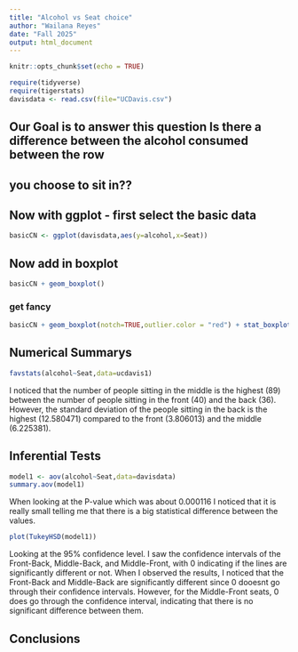 ```yaml
---
title: "Alcohol vs Seat choice"
author: "Wailana Reyes"
date: "Fall 2025"
output: html_document
---
```


```r
knitr::opts_chunk$set(echo = TRUE)
```

```r
require(tidyverse)
require(tigerstats)
davisdata <- read.csv(file="UCDavis.csv")
```
## Our Goal is to answer this question Is there a difference between the alcohol consumed between the row
## you choose to sit in??

## Now with ggplot - first select the basic data

```r
basicCN <- ggplot(davisdata,aes(y=alcohol,x=Seat))
```
## Now add in boxplot

```r
basicCN + geom_boxplot()
```
  
  
### get fancy  

```r
basicCN + geom_boxplot(notch=TRUE,outlier.color = "red") + stat_boxplot(geom ='errorbar') + labs(title="Fancy notch boxplot \n with 2 lines")
```

## Numerical Summarys 

```r
favstats(alcohol~Seat,data=ucdavis1)
```

I noticed that the number of people sitting in the middle is the highest (89) between the number of people sitting in the front (40) and the back (36). However, the standard deviation of the people sitting in the back is the highest (12.580471) compared to the front (3.806013) and the middle (6.225381).

## Inferential Tests

```r
model1 <- aov(alcohol~Seat,data=davisdata)
summary.aov(model1)
```

When looking at the P-value which was about 0.000116 I noticed that it is really small telling me that there is a big statistical difference between the values.

```r
plot(TukeyHSD(model1))
```

Looking at the 95% confidence level. I saw the confidence intervals of the Front-Back, Middle-Back, and Middle-Front, with 0 indicating if the lines are significantly different or not. When I observed the results, I noticed that the Front-Back and Middle-Back are significantly different since 0 dooesnt go through their confidence intervals. However, for the Middle-Front seats, 0 does go through the confidence interval, indicating that there is no significant difference between them. 

## Conclusions


